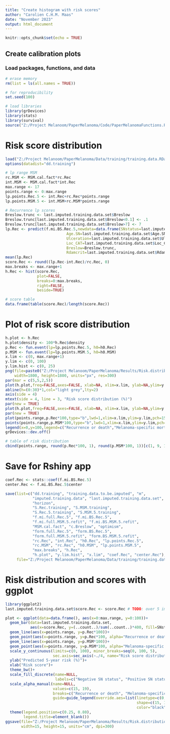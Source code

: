 ```yaml
---
title: "Create histogram with risk scores"
author: "Carolien C.H.M. Maas"
date: "November 2023"
output: html_document
---
```


```r
knitr::opts_chunk$set(echo = TRUE)
```

## Create calibration plots

### Load packages, functions, and data 
```r
# erase memory
rm(list = ls(all.names = TRUE))

# for reproducibility
set.seed(100)

# load libraries
library(grDevices)
library(stats)
library(survival)
source("Z:/Project Melanoom/PaperMelanoma/Code/PaperMelanomaFunctions.R")
```

# Risk score distribution
```r
load("Z:/Project Melanoom/PaperMelanoma/Data/training/training.data.RData")
options(datadist="dd.training")

# lp range MSM
rc.MSM <- MSM.cal.fact*rc.Rec
int.MSM <- MSM.cal.fact*int.Rec
max.range <- 17
points.range <- 0:max.range
lp.points.Rec.5 <- int.Rec+rc.Rec*points.range
lp.points.MSM.5 <- int.MSM+rc.MSM*points.range

# Recurrence lp scores
Breslow.trunc <- last.imputed.training.data.set$Breslow
Breslow.trunc[last.imputed.training.data.set$Breslow<0.1] <- .1
Breslow.trunc[last.imputed.training.data.set$Breslow>7] <- 7
lp.Rec <- predict(f.mi.BS.Rec.5,newdata=data.frame(SNstatus=last.imputed.training.data.set$SNstatus,
                           Age.SN=last.imputed.training.data.set$Age.SN,
                           Ulceration=last.imputed.training.data.set$Ulceration,
                           Loc_CAT=last.imputed.training.data.set$Loc_CAT,
                           Breslow=Breslow.trunc,
                           Rdamcrit=last.imputed.training.data.set$Rdamcrit))
mean(lp.Rec)
score.Rec <- round((lp.Rec-int.Rec)/rc.Rec, 0)
max.breaks <- max.range+1
h.Rec <- hist(score.Rec, 
              plot=FALSE,
              breaks=0:max.breaks,
              right=FALSE, 
              beside=TRUE)

# score table
data.frame(table(score.Rec)/length(score.Rec))
```

# Plot of risk score distribution
```r
h.plot <- h.Rec
h.plot$density <- 100*h.Rec$density
p.Rec <- fun.event(lp=lp.points.Rec.5, h0=h0.Rec)
p.MSM <- fun.event(lp=lp.points.MSM.5, h0=h0.MSM)
x.lim <- c(0, max.range+1)
y.lim <- c(0, 100)
y.lim.hist <- c(0, 25)
png(file=paste0("Z:/Project Melanoom/PaperMelanoma/Results/Risk.distribution.png"),
    width=1800, height=1800, units="px", res=300)
par(mar = c(5,5,2,5))
plot(h.plot,freq=FALSE,axes=FALSE, xlab=NA, xlim=x.lim, ylab=NA,ylim=y.lim.hist,main=NA,col="white")
abline(h=(0:30)*1,col="light grey",lty=2)
axis(side = 4)
mtext(side = 4, line = 3, "Risk score distribution (%)")
par(new = TRUE)
plot(h.plot,freq=FALSE,axes=FALSE, xlab=NA, xlim=x.lim, ylab=NA,ylim=y.lim.hist,main=NA,col="white")
par(new = TRUE)
plot(points.range,p.Rec*100,type="b",lwd=1,xlim=x.lim,ylim=y.lim,pch=15, xlab="Risk score",ylab="Predicted 5-year risk (%)")
points(points.range,p.MSM*100,type="b",lwd=1,xlim=x.lim,ylim=y.lim,pch=16)
legend(x=0,y=100,legend=c("Recurrence or death","Melanoma-specific mortality"),pch=c(15,16),cex=.9,bg="white")
grDevices::dev.off()
```

```r
# table of risk distribution
cbind(points.range, round(p.Rec*100, 1), round(p.MSM*100, 1))[c(1, 9, 10, 12, 13),]
```
# Save for Rshiny app
```r
coef.Rec <- stats::coef(f.mi.BS.Rec.5)
center.Rec <- f.mi.BS.Rec.5$center

save(list=c("dd.training", "training.data.to.be.imputed", "m", 
            "imputed.training.data", "last.imputed.training.data.set", 
            "horizon", 
            "S.Rec.training", "S.MSM.training",
            "S.Rec.5.training", "S.MSM.5.training",
            "f.mi.full.Rec.5", "f.mi.BS.Rec.5", 
            "f.mi.full.MSM.5.refit", "f.mi.BS.MSM.5.refit", 
            "MSM.cal.fact", "c.Breslow", "optimism",
            "form.full.Rec.5", "form.BS.Rec.5", 
            "form.full.MSM.5.refit", "form.BS.MSM.5.refit", 
            "rc.Rec", "int.Rec", "h0.Rec", "lp.points.Rec.5",
            "rc.MSM", "rc.Rec", "h0.MSM", "lp.points.MSM.5",
            "max.breaks", "h.Rec",
            "h.plot", "y.lim.hist", "x.lim", "coef.Rec", "center.Rec"),
     file="Z:/Project Melanoom/PaperMelanoma/Data/training/training.data.Rdata", compress=TRUE)
```

# Risk distribution and scores with ggplot
```r
library(ggplot2)
last.imputed.training.data.set$score.Rec <- score.Rec # TODO: over 5 imputations?

plot <- ggplot(data=data.frame(), aes(x=0:max.range, y=0:100))+
  geom_bar(data=last.imputed.training.data.set, 
           aes(x=score.Rec, y=(..count..)/sum(..count..)*400, fill=SNstatus))+
  geom_line(aes(x=points.range, y=p.Rec*100))+
  geom_point(aes(x=points.range, y=p.Rec*100, alpha="Recurrence or death"), shape=15)+
  geom_line(aes(x=points.range, y=p.MSM*100))+
  geom_point(aes(x=points.range, y=p.MSM*100, alpha="Melanoma-specific mortality"), shape=19)+
  scale_y_continuous(limits=c(0, 100), minor_breaks=seq(0, 100, 5),
                     sec.axis=sec_axis(~./4, name="Risk score distribution (%)"))+
  ylab("Predicted 5-year risk (%)")+
  xlab("Risk score")+
  theme_bw()+
  scale_fill_discrete(name=NULL,
                      labels=c("Negative SN status", "Positive SN status"))+
  scale_alpha_manual(name=NULL, 
                     values=c(15, 19),
                     breaks=c("Recurrence or death", "Melanoma-specific mortality"),
                     guide=guide_legend(override.aes=list(linetype=c(0, 1), 
                                                          shape=c(15, 19), 
                                                          color="black")))+
  theme(legend.position=c(0.25, 0.80),
        legend.title=element_blank())
ggsave(file="Z:/Project Melanoom/PaperMelanoma/Results/Risk.distribution.pdf",
       width=15, height=15, units="cm", dpi=300)
```
